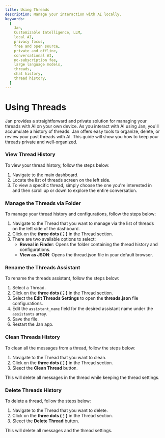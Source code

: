 ```yaml
---
title: Using Threads
description: Manage your interaction with AI locally.
keywords:
  [
    Jan,
    Customizable Intelligence, LLM,
    local AI,
    privacy focus,
    free and open source,
    private and offline,
    conversational AI,
    no-subscription fee,
    large language models,
    threads,
    chat history,
    thread history,
  ]
---
```



# Using Threads

Jan provides a straightforward and private solution for managing your threads with AI on your own device. As you interact with AI using Jan, you'll accumulate a history of threads.
Jan offers easy tools to organize, delete, or review your past threads with AI. This guide will show you how to keep your threads private and well-organized.

### View Thread History

To view your thread history, follow the steps below:

1. Navigate to the main dashboard.
2. Locate the list of threads screen on the left side.
3. To view a specific thread, simply choose the one you're interested in and then scroll up or down to explore the entire conversation.

### Manage the Threads via Folder

To manage your thread history and configurations, follow the steps below:

1. Navigate to the Thread that you want to manage via the list of threads on the left side of the dashboard.
2. Click on the **three dots (⋮)** in the Thread section.
3. There are two available options to select:
   - **Reveal in Finder**: Opens the folder containing the thread history and configurations.
   - **View as JSON**: Opens the thread.json file in your default browser.

### Rename the Threads Assistant

To rename the threads assistant, follow the steps below:

1. Select a Thread.
2. Click on the **three dots (⋮)** in the Thread section.
3. Select the **Edit Threads Settings** to open the **threads.json** file configurations.
4. Edit the `assistant_name` field for the desired assistant name under the `assistants` array.
5. Save the file.
6. Restart the Jan app.

### Clean Threads History

To clean all the messages from a thread, follow the steps below:

1. Navigate to the Thread that you want to clean.
2. Click on the **three dots (⋮)** in the Thread section.
3. Sleect the **Clean Thread** button.

<Callout type="info">
  This will delete all messages in the thread while keeping the thread settings.
</Callout>

### Delete Threads History

To delete a thread, follow the steps below:

1. Navigate to the Thread that you want to delete.
2. Click on the **three dots (⋮)** in the Thread section.
3. Sleect the **Delete Thread** button.

<Callout type="info">
  This will delete all messages and the thread settings.
</Callout>

